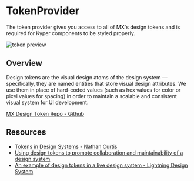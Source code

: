 
<Meta title="COMPONENTS/TokenProvider/Usage" />

# TokenProvider

The token provider gives you access to all of MX's design tokens and is required for Kyper components to be styled properly.

![token preview](/tokenprovider/doc/assets/token-preview.png)

## Overview
Design tokens are the visual design atoms of the design system — specifically, they are named entities that store visual design attributes. We use them in place of hard-coded values (such as hex values for color or pixel values for spacing) in order to maintain a scalable and consistent visual system for UI development.

<a href="https://github.com/mxenabled/mx-design-tokens">MX Design Token Repo - Github</a>

## Resources

- <a href="https://medium.com/eightshapes-llc/tokens-in-design-systems-25dd82d58421" target="_blank">Tokens in Design Systems - Nathan Curtis</a>
- <a href="https://thibault.mahe.io/blog/design-tokens" target="_blank">Using design tokens to promote collaboration and maintainability of a design system</a>
- <a href="https://www.lightningdesignsystem.com/design-tokens/" target="_blank">An example of design tokens in a live design system - Lightning Design System</a>